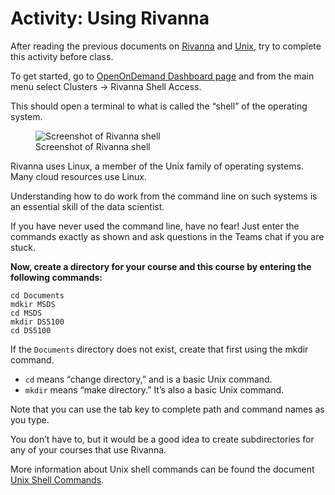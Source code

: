 # Activity: Using Rivanna

After reading the previous documents on [Rivanna](../../topics/rivanna.qmd) and [Unix](../../topics/unix.qmd), try to complete this activity before class. 

To get started, go to [OpenOnDemand Dashboard page](https://rivanna-portal.hpc.virginia.edu/pun/sys/dashboard) and from the main menu select Clusters → Rivanna Shell Access.

This should open a terminal to what is called the "shell" of the operating system.

![Screenshot of Rivanna shell](../../media/107383064.png)

Rivanna uses Linux, a member of the Unix family of operating systems. Many cloud resources use Linux.

Understanding how to do work from the command line on such systems is an essential skill of the data scientist.

If you have never used the command line, have no fear! Just enter the commands exactly as shown and ask questions in the Teams chat if you are stuck.

**Now, create a directory for your course and this course by entering the following commands:**

```
cd Documents 
mdkir MSDS 
cd MSDS 
mkdir DS5100 
cd DS5100
```

If the `Documents` directory does not exist, create that first using the mkdir command. 

* `cd`  means "change directory," and is a basic Unix command.
* `mkdir` means "make directory." It's also a basic Unix command.

Note that you can use the tab key to complete path and command names as you type.

You don't have to, but it would be a good idea to create subdirectories for any of your courses that use Rivanna.

More information about Unix shell commands can be found the document [Unix Shell Commands](../../topics/unix.qmd).